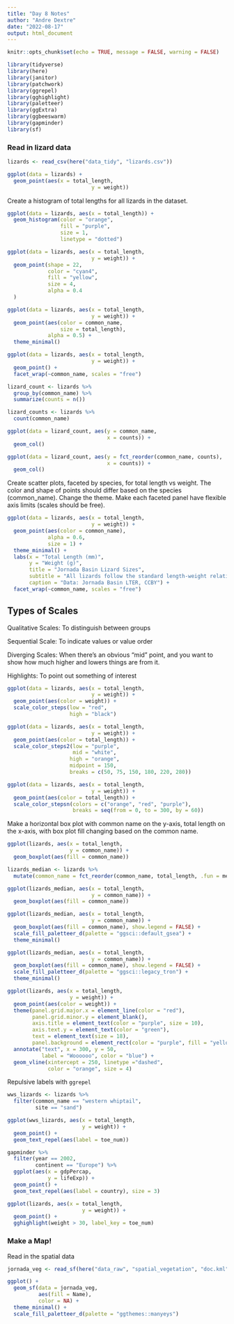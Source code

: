 ```yaml
---
title: "Day 8 Notes"
author: "Andre Dextre"
date: "2022-08-17"
output: html_document
---
```


```r
knitr::opts_chunk$set(echo = TRUE, message = FALSE, warning = FALSE)

library(tidyverse)
library(here)
library(janitor)
library(patchwork)
library(ggrepel)
library(gghighlight)
library(paletteer)
library(ggExtra)
library(ggbeeswarm)
library(gapminder)
library(sf)
```

### Read in lizard data

```r
lizards <- read_csv(here("data_tidy", "lizards.csv"))
```

```r
ggplot(data = lizards) +
  geom_point(aes(x = total_length,
                           y = weight))
```

Create a histogram of total lengths for all lizards in the dataset.

```r
ggplot(data = lizards, aes(x = total_length)) +
  geom_histogram(color = "orange",
                 fill = "purple",
                 size = 1,
                 linetype = "dotted")
```

```r
ggplot(data = lizards, aes(x = total_length,
                           y = weight)) +
  geom_point(shape = 22,
             color = "cyan4",
             fill = "yellow",
             size = 4,
             alpha = 0.4
  )
```

```r
ggplot(data = lizards, aes(x = total_length,
                           y = weight)) +
  geom_point(aes(color = common_name,
                 size = total_length),
             alpha = 0.5) +
  theme_minimal()
```

```r
ggplot(data = lizards, aes(x = total_length,
                           y = weight)) +
  geom_point() +
  facet_wrap(~common_name, scales = "free")
```

```r
lizard_count <- lizards %>%
  group_by(common_name) %>%
  summarize(counts = n())

lizard_counts <- lizards %>%
  count(common_name)

ggplot(data = lizard_count, aes(y = common_name,
                                x = counts)) +
  geom_col()
```


```r
ggplot(data = lizard_count, aes(y = fct_reorder(common_name, counts),
                                x = counts)) +
  geom_col()
```

Create scatter plots, faceted by species, for total length vs weight. The color and shape of points should differ based on the species (common_name). Change the theme. Make each faceted panel have flexible axis limits (scales should be free).

```r
ggplot(data = lizards, aes(x = total_length,
                           y = weight)) +
  geom_point(aes(color = common_name),
             alpha = 0.6,
             size = 1) +
  theme_minimal() +
  labs(x = "Total Length (mm)",
       y = "Weight (g)",
       title = "Jornada Basin Lizard Sizes",
       subtitle = "All lizards follow the standard length-weight relationship, with Western Whiptails being largest",
       caption = "Data: Jornada Basin LTER, CCBY") +
  facet_wrap(~common_name, scales = "free")

```

## Types of Scales

Qualitative Scales: To distinguish between groups

Sequential Scale: To indicate values or value order

Diverging Scales: When there's an obvious "mid" point, and you want to show how much higher and lowers things are from it.

Highlights: To point out something of interest

```r
ggplot(data = lizards, aes(x = total_length,
                           y = weight)) +
  geom_point(aes(color = weight)) +
  scale_color_steps(low = "red",
                    high = "black")
```


```r
ggplot(data = lizards, aes(x = total_length,
                           y = weight)) +
  geom_point(aes(color = total_length)) +
  scale_color_steps2(low = "purple",
                     mid = "white",
                    high = "orange",
                    midpoint = 150,
                    breaks = c(50, 75, 150, 180, 220, 280))
```


```r
ggplot(data = lizards, aes(x = total_length,
                           y = weight)) +
  geom_point(aes(color = total_length)) +
  scale_color_stepsn(colors = c("orange", "red", "purple"),
                     breaks = seq(from = 0, to = 300, by = 60))
```

Make a horizontal box plot with common name on the y-axis, total length on the x-axis, with box plot fill changing based on the common name. 

```r

ggplot(lizards, aes(x = total_length,
                    y = common_name)) +
  geom_boxplot(aes(fill = common_name))

```


```r
lizards_median <- lizards %>%
  mutate(common_name = fct_reorder(common_name, total_length, .fun = median))

ggplot(lizards_median, aes(x = total_length,
                           y = common_name)) +
  geom_boxplot(aes(fill = common_name))
```

```r

ggplot(lizards_median, aes(x = total_length,
                           y = common_name)) +
  geom_boxplot(aes(fill = common_name), show.legend = FALSE) +
  scale_fill_paletteer_d(palette = "ggsci::default_gsea") +
  theme_minimal()
```

```r
ggplot(lizards_median, aes(x = total_length,
                           y = common_name)) +
  geom_boxplot(aes(fill = common_name), show.legend = FALSE) +
  scale_fill_paletteer_d(palette = "ggsci::legacy_tron") +
  theme_minimal()
```


```r
ggplot(lizards, aes(x = total_length,
                    y = weight)) +
  geom_point(aes(color = weight)) +
  theme(panel.grid.major.x = element_line(color = "red"),
        panel.grid.minor.y = element_blank(),
        axis.title = element_text(color = "purple", size = 10),
        axis.text.y = element_text(color = "green"),
        text = element_text(size = 18),
        panel.background = element_rect(color = "purple", fill = "yellow")) +
  annotate("text", x = 300, y = 50, 
           label = "Woooooo", color = "blue") +
  geom_vline(xintercept = 250, linetype ="dashed",
             color = "orange", size = 4)
```

Repulsive labels with `ggrepel`

```r
wws_lizards <- lizards %>%
  filter(common_name == "western whiptail",
         site == "sand")

ggplot(wws_lizards, aes(x = total_length,
                        y = weight)) +
  geom_point() +
  geom_text_repel(aes(label = toe_num))
```


```r
gapminder %>%
  filter(year == 2002,
         continent == "Europe") %>%
  ggplot(aes(x = gdpPercap,
             y = lifeExp)) +
  geom_point() +
  geom_text_repel(aes(label = country), size = 3)

```

```r
ggplot(lizards, aes(x = total_length,
                        y = weight)) +
  geom_point() +
  gghighlight(weight > 30, label_key = toe_num)
```

### Make a Map!

Read in the spatial data 

```r
jornada_veg <- read_sf(here("data_raw", "spatial_vegetation", "doc.kml"))

ggplot() +
  geom_sf(data = jornada_veg,
          aes(fill = Name),
          color = NA) +
  theme_minimal() +
  scale_fill_paletteer_d(palette = "ggthemes::manyeys")
```

